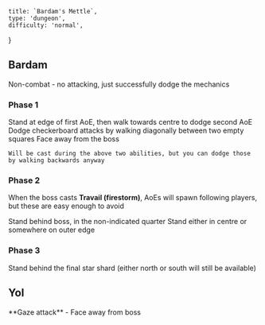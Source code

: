     title: `Bardam's Mettle`,
    type: 'dungeon',
    difficulty: 'normal',
}

## Bardam

Non-combat - no attacking, just successfully dodge the mechanics

### Phase 1

<Trigger color="orange" type="on cast" trigger="Travail">
    Stand at edge of first AoE, then walk towards centre to dodge second AoE
</Trigger>

<Trigger color="blue" type="on cast" trigger="Spear charge">
    Dodge checkerboard attacks by walking diagonally between two empty squares
</Trigger>

<Trigger color="red" type="on cast" trigger="Empty Gaze">
    Face away from the boss

    Will be cast during the above two abilities, but you can dodge those by walking backwards anyway
</Trigger>

### Phase 2

When the boss casts **Travail (firestorm)**, AoEs will spawn following players, but these are easy enough to avoid

<Trigger type="on cast" trigger="Heavy strike">
    Stand behind boss, in the non-indicated quarter
</Trigger>

<Trigger type="on cast" trigger="Star fall">
    Stand either in centre or somewhere on outer edge
</Trigger>

### Phase 3

<Trigger color="red" type="before" trigger="Meteor falls">
    Stand behind the final star shard (either north or south will still be available)
</Trigger>

## Yol

<Trigger type="on cast" trigger="Eye of the Fierce">
    **Gaze attack** - Face away from boss
</Trigger>
